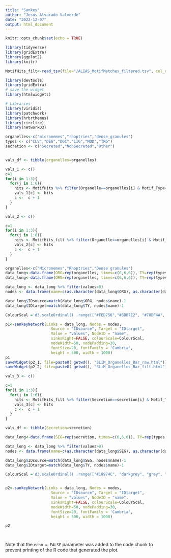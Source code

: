 ```yaml
---
title: "Sankey"
author: "Jesus Alvarado Valverde"
date: "2022-12-07"
output: html_document
---
```


```r
knitr::opts_chunk$set(echo = TRUE)
```


```r
library(tidyverse)
library(gridExtra)
library(ggplot2)
library(knitr) 

MotifHits_filt<-read_tsv(file="/ALIAS_MotifMatches_filtered.tsv", col_names = T)
```

```R
library(devtools)
library(gridExtra)
# save the widget
library(htmlwidgets)

# Libraries
library(viridis)
library(patchwork)
library(hrbrthemes)
library(circlize)
library(networkD3)

organelles<-c("micronemes","rhoptries","dense_granules")
types <- c("CLV","DEG","DOC","LIG","MOD","TRG")
secretion <- c("Secreted","NonSecreted","Other")


vals_df <- tibble(organelles=organelles)

vals_1 <- c()
c=1
for(i in 1:3){
  for(j in 1:6){
    hits <- MotifHits %>% filter(Organelle==organelles[i] & Motif_Type==types[j]) %>% nrow()
    vals_1[c] <- hits
    c <-  c + 1
  }
}

vals_2 <- c()

c=1
for(i in 1:3){
  for(j in 1:6){
    hits <- MotifHits_filt %>% filter(Organelle==organelles[i] & Motif_Type==types[j]) %>% nrow()
    vals_2[c] <- hits
    c <-  c + 1
  }
}

organelles<-c("Micronemes","Rhoptries","Dense granules")
data_long<-data.frame(ORG=rep(organelles, times=c(6,6,6)), TY=rep(types, times=3),values=vals_1)
data_long<-data.frame(ORG=rep(organelles, times=c(6,6,6)), TY=rep(types, times=3),values=vals_2)

data_long <- data_long %>% filter(values>0)
nodes <- data.frame(name=c(as.character(data_long$ORG), as.character(data_long$TY)) %>% unique())

data_long$IDsource=match(data_long$ORG, nodes$name)-1
data_long$IDtarget=match(data_long$TY, nodes$name)-1

ColourScal ='d3.scaleOrdinal() .range(["#FED756","#8DB7E2", "#70BF4A", "#734595","#A1BE1F", "#F49E17", "#3B6FB6", "#D41645","#F4C61F"])'

p1<-sankeyNetwork(Links = data_long, Nodes = nodes,
                    Source = "IDsource", Target = "IDtarget",
                    Value = "values", NodeID = "name", 
                    sinksRight=FALSE, colourScale=ColourScal, 
                    nodeWidth=50, nodePadding=30,
                    fontSize=20, fontFamily = 'Cambria',
                    height = 500, width = 1000)
p1
saveWidget(p2_1, file=paste0( getwd(), "SLiM_Organelles_Bar_raw.html"))
saveWidget(p2_2, file=paste0( getwd(), "SLiM_Organelles_Bar_filt.html"))
```

```R
vals_3 <- c()

c=1
for(i in 1:3){
  for(j in 1:6){
    hits <- MotifHits_filt %>% filter(Secretion==secretion[i] & Motif_Type==types[j]) %>% nrow()
    vals_3[c] <- hits
    c <-  c + 1
  }
}

vals_df <- tibble(Secretion=secretion)

data_long<-data.frame(SEG=rep(secretion, times=c(6,6,6)), TY=rep(types, times=3),values=vals_3)

data_long <- data_long %>% filter(values>0)
nodes <- data.frame(name=c(as.character(data_long$SEG), as.character(data_long$TY)) %>% unique())

data_long$IDsource=match(data_long$SEG, nodes$name)-1
data_long$IDtarget=match(data_long$TY, nodes$name)-1

ColourScal ='d3.scaleOrdinal() .range(["#18974C", "darkgrey", "grey", "#734595","#A1BE1F", "#F49E17", "#3B6FB6", "#D41645","#F4C61F"])'


p2<-sankeyNetwork(Links = data_long, Nodes = nodes,
                    Source = "IDsource", Target = "IDtarget",
                    Value = "values", NodeID = "name", 
                    sinksRight=FALSE, colourScale=ColourScal, 
                    nodeWidth=50, nodePadding=30,
                    fontSize=20, fontFamily = 'Cambria',
                    height = 500, width = 1000)

p2



```

```R

```
Note that the `echo = FALSE` parameter was added to the code chunk to prevent printing of the R code that generated the plot.
